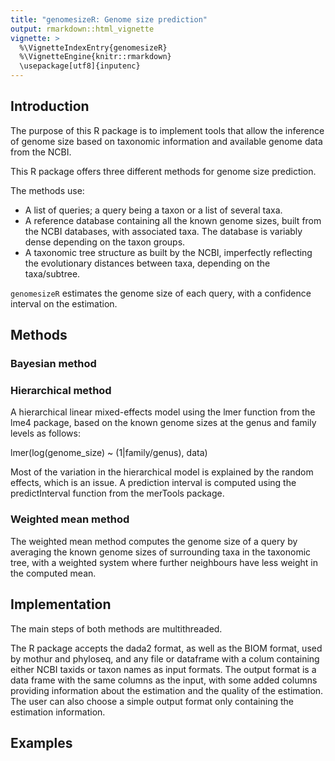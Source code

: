 ```yaml
---
title: "genomesizeR: Genome size prediction"
output: rmarkdown::html_vignette
vignette: >
  %\VignetteIndexEntry{genomesizeR}
  %\VignetteEngine{knitr::rmarkdown}
  \usepackage[utf8]{inputenc}
---
```


## Introduction

The purpose of this R package is to implement tools that allow the inference of genome size based on taxonomic information and available genome data from the NCBI.

This R package offers three different methods for genome size prediction.

The methods use: 

  - A list of queries; a query being a taxon or a list of several taxa. 
  - A reference database containing all the known genome sizes, built from the NCBI databases, with associated taxa. The database is variably dense depending on the taxon groups. 
  - A taxonomic tree structure as built by the NCBI, imperfectly reflecting the evolutionary distances between taxa, depending on the taxa/subtree. 

`genomesizeR` estimates the genome size of each query, with a confidence interval on the estimation. 

## Methods

### Bayesian method

### Hierarchical method

A hierarchical linear mixed-effects model using the lmer function from the lme4 package, based on the known genome sizes at the genus and family levels as follows:  

lmer(log(genome_size) ~ (1|family/genus), data) 

Most of the variation in the hierarchical model is explained by the random effects, which is an issue. A prediction interval is computed using the predictInterval function from the merTools package. 

### Weighted mean method

The weighted mean method computes the genome size of a query by averaging the known genome sizes of surrounding taxa in the taxonomic tree, with a weighted system where further neighbours have less weight in the computed mean.

## Implementation

The main steps of both methods are multithreaded. 

The R package accepts the dada2 format, as well as the BIOM format, used by mothur and phyloseq, and any file or dataframe with a colum containing either NCBI taxids or taxon names as input formats. The output format is a data frame with the same columns as the input, with some added columns providing information about the estimation and the quality of the estimation. The user can also choose a simple output format only containing the estimation information. 

## Examples
